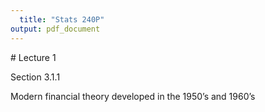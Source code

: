 ```yaml
---
  title: "Stats 240P"
output: pdf_document
---
```

  
  # Lecture 1
  
  Section 3.1.1

Modern financial theory developed in the 1950's and 1960's

